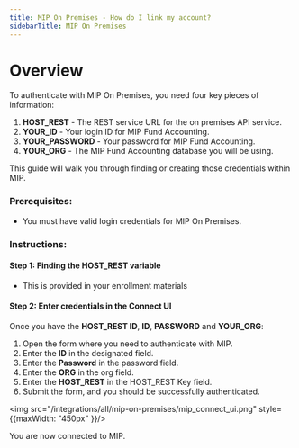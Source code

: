 ```yaml
---
title: MIP On Premises - How do I link my account?
sidebarTitle: MIP On Premises
---
```



# Overview

To authenticate with MIP On Premises, you need four key pieces of information:
1. **HOST_REST** - The REST service URL for the on premises API service.
2. **YOUR_ID** - Your login ID for MIP Fund Accounting.
3. **YOUR_PASSWORD** - Your password for MIP Fund Accounting.
4. **YOUR_ORG** - The MIP Fund Accounting database you will be using.


This guide will walk you through finding or creating those credentials within MIP.

### Prerequisites:

- You must have valid login credentials for MIP On Premises.

### Instructions:

#### Step 1: Finding the HOST_REST variable
- This is provided in your enrollment materials

#### Step 2: Enter credentials in the Connect UI

Once you have the **HOST_REST ID**, **ID**, **PASSWORD** and **YOUR_ORG**:
1. Open the form where you need to authenticate with MIP.
2. Enter the **ID** in the designated field.
3. Enter the **Password** in the password field.
4. Enter the **ORG** in the org field.
5. Enter the **HOST_REST** in the HOST_REST Key field.
6. Submit the form, and you should be successfully authenticated.

<img src="/integrations/all/mip-on-premises/mip_connect_ui.png" style={{maxWidth: "450px" }}/>

You are now connected to MIP.
